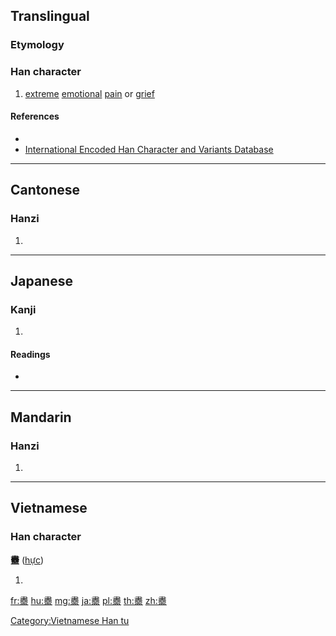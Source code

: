 {{character info/new}}
==Translingual==

===Etymology===
{{Han compound|聿|皕|血|t3=blood|ls=psc}}

===Han character===
{{Han char|rn=143|rad=血|as=18|sn=24|four=50107|canj=LQMAT|ids=⿳聿皕血}}

# [[extreme]] [[emotional]] [[pain]] or [[grief]]

====References====
* {{Han ref|kx=1108.280|dkj=34026|dj=1570.300|hdz=53054.090|uh=884B|ud=34891|bh=F8C0|bd=63680}}
* [http://chardb.iis.sinica.edu.tw/char/21673 International Encoded Han Character and Variants Database]

----

==Cantonese==

===Hanzi===
{{yue-hanzi|jyut=[[sik1]]|y=sik1}}

# {{defn|lang=yue|sort=血18}}

----

==Japanese==

===Kanji===
{{ja-kanji|grade=|rs=血18}}

# {{defn|lang=ja|sort=血18}}

====Readings====
* {{ja-readings|on=[[きょく]] (kyoku), [[こく]] (koku)|kun=[[いたむ]] (itamu)|nanori=}}

----

==Mandarin==

===Hanzi===
{{cmn-hanzi|pin=[[xì]] ([[xi4]])|wg=hsi<sup>4</sup>}}

# {{defn|lang=cmn|sort=血18}}

----

==Vietnamese==

===Han character===
'''衋''' ([[hực]])

# {{defn|lang=vi}}

[[Category:Vietnamese Han tu]]

[[fr:衋]]
[[hu:衋]]
[[mg:衋]]
[[ja:衋]]
[[pl:衋]]
[[th:衋]]
[[zh:衋]]